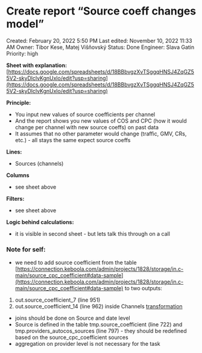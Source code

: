 # Create report “Source coeff changes model”

Created: February 20, 2022 5:50 PM
Last edited: November 10, 2022 11:33 AM
Owner: Tibor Kese, Matej Višňovský
Status: Done
Engineer: Slava Gatin
Priority: high

**Sheet with explanation:** [https://docs.google.com/spreadsheets/d/18BBbvgzXvTSggqHNSJ4ZqGZ55V2-skyDlclvKgnUxlo/edit?usp=sharing](https://docs.google.com/spreadsheets/d/18BBbvgzXvTSggqHNSJ4ZqGZ55V2-skyDlclvKgnUxlo/edit?usp=sharing) 

**Principle:**

- You input new values of source coefficients per channel
- And the report shows you new values of COS and CPC (how it would change per channel with new source coeffs) on past data
- It assumes that no other parameter would change (traffic, GMV, CRs, etc.) - all stays the same expect source coeffs

**Lines:**

- Sources (channels)

**Columns**

- see sheet above

**Filters:**

- see sheet above

**Logic behind calculations:**

- it is visible in second sheet - but lets talk this through on a call

### Note for self:

- we need to add source coefficient from the table [https://connection.keboola.com/admin/projects/1828/storage/in.c-main/source_cpc_coefficient#data-sample](https://connection.keboola.com/admin/projects/1828/storage/in.c-main/source_cpc_coefficient#data-sample) to two outputs: 
1. out.source_coefficient_7 (line 951)
2. out.source_coefficient_14 (line 962)
inside Channels [transformation](https://connection.keboola.com/admin/projects/1828/transformations/bucket/218763689/transformation/673447800)
- joins should be done on Source and date level
- Source is defined in the table tmp.source_coefficient (line 722) and tmp.providers_autocos_sources (line 797) - they should be redefined based on the source_cpc_coefficient sources
- aggregation on provider level is not necessary for the task